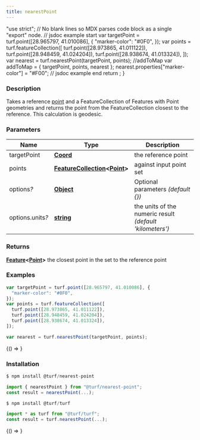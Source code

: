 ```yaml
---
title: nearestPoint
---
```



  "use strict";
  // No blank lines so MDX parses code block as a single "export" node.
  // jsdoc example start
  var targetPoint = turf.point([28.965797, 41.010086], {
    "marker-color": "#0F0",
  });
  var points = turf.featureCollection([
    turf.point([28.973865, 41.011122]),
    turf.point([28.948459, 41.024204]),
    turf.point([28.938674, 41.013324]),
  ]);
  var nearest = turf.nearestPoint(targetPoint, points);
  //addToMap
  var addToMap = { targetPoint, points, nearest };
  nearest.properties["marker-color"] = "#F00";
  // jsdoc example end
  return <ExampleMap addToMap={addToMap} />;
}

### Description

Takes a reference [point](https://tools.ietf.org/html/rfc7946#section-3.1.2) and a FeatureCollection of Features
with Point geometries and returns the
point from the FeatureCollection closest to the reference. This calculation
is geodesic.

### Parameters

| Name                  | Type                                                                                                                                       | Description                                              |
| --------------------- | ------------------------------------------------------------------------------------------------------------------------------------------ | -------------------------------------------------------- |
| targetPoint           | **[Coord](https://tools.ietf.org/html/rfc7946#section-3.1.1)**                                                                             | the reference point                                      |
| points                | **[FeatureCollection](https://tools.ietf.org/html/rfc7946#section-3.3)&lt;[Point](https://tools.ietf.org/html/rfc7946#section-3.1.2)&gt;** | against input point set                                  |
| options<i>?</i>       | **[Object](https://developer.mozilla.org/docs/Web/JavaScript/Reference/Global_Objects/Object)**                                            | Optional parameters _(default &#123;&#125;)_             |
| options.units<i>?</i> | **[string](https://developer.mozilla.org/docs/Web/JavaScript/Reference/Global_Objects/String)**                                            | the units of the numeric result _(default 'kilometers')_ |

### Returns

**[Feature](https://tools.ietf.org/html/rfc7946#section-3.2)&lt;[Point](https://tools.ietf.org/html/rfc7946#section-3.1.2)&gt;** the closest point in the set to the reference point

### Examples

```javascript
var targetPoint = turf.point([28.965797, 41.010086], {
  "marker-color": "#0F0",
});
var points = turf.featureCollection([
  turf.point([28.973865, 41.011122]),
  turf.point([28.948459, 41.024204]),
  turf.point([28.938674, 41.013324]),
]);

var nearest = turf.nearestPoint(targetPoint, points);
```

<BrowserOnly>{() => <Map0 />}</BrowserOnly>

### Installation

```javascript
$ npm install @turf/nearest-point

import { nearestPoint } from "@turf/nearest-point";
const result = nearestPoint(...);
```

```javascript
$ npm install @turf/turf

import * as turf from "@turf/turf";
const result = turf.nearestPoint(...);
```

<!-- Expose turf as global var for experimenting in the browser console -->

<BrowserOnly>{() => <WindowTurfGlobal turf={turf} />}</BrowserOnly>

